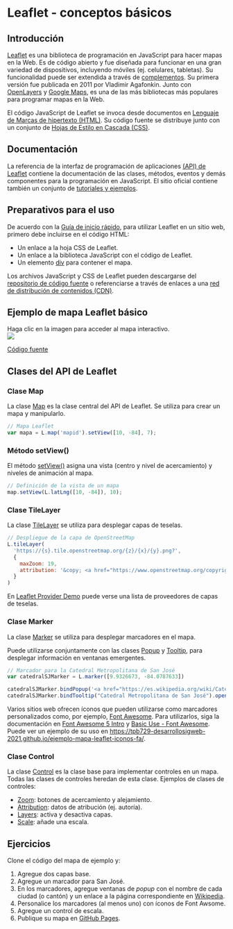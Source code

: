 # Leaflet - conceptos básicos  {#sec-pencom}

## Introducción
[Leaflet](https://leafletjs.com/) es una biblioteca de programación en JavaScript para hacer mapas en la Web. Es de código abierto y fue diseñada para funcionar en una gran variedad de dispositivos, incluyendo móviles (ej. celulares, tabletas). Su funcionalidad puede ser extendida a través de [complementos](https://leafletjs.com/plugins.html). Su primera versión fue publicada en 2011 por Vladimir Agafonkin. Junto con [OpenLayers](https://openlayers.org/) y [Google Maps](https://developers.google.com/maps/documentation), es una de las más bibliotecas más populares para programar mapas en la Web.

El código JavaScript de Leaflet se invoca desde documentos en [Lenguaje de Marcas de hipertexto (HTML)](https://html.spec.whatwg.org/). Su código fuente se distribuye junto con un conjunto de [Hojas de Estilo en Cascada (CSS)](https://www.w3.org/Style/CSS/#specs).

## Documentación
La referencia de la interfaz de programación de aplicaciones [(API) de Leaflet](https://leafletjs.com/reference-1.7.1.html) contiene la documentación de las clases, métodos, eventos y demás componentes para la programación en JavaScript. El sitio oficial contiene también un conjunto de [tutoriales y ejemplos](https://leafletjs.com/examples.html).

## Preparativos para el uso
De acuerdo con la [Guía de inicio rápido](https://leafletjs.com/examples/quick-start/), para utilizar Leaflet en un sitio web, primero debe incluirse en el código HTML:

- Un enlace a la hoja CSS de Leaflet.
- Un enlace a la biblioteca JavaScript con el código de Leaflet.
- Un elemento [div](https://developer.mozilla.org/es/docs/Web/HTML/Element/div) para contener el mapa.

Los archivos JavaScript y CSS de Leaflet pueden descargarse del [repositorio de código fuente](https://github.com/Leaflet/Leaflet) o referenciarse a través de enlaces a una [red de distribución de contenidos (CDN)](https://leafletjs.com/download.html).

## Ejemplo de mapa Leaflet básico
Haga clic en la imagen para acceder al mapa interactivo.  
[![](img/ejemplo-mapa-leaflet-basico.png)](https://pf0914-desarrollosigweb.github.io/2024-i-ejemplo-mapa-leaflet-basico/)

[Código fuente](https://github.com/pf0914-desarrollosigweb/2024-i-ejemplo-mapa-leaflet-basico)


## Clases del API de Leaflet
### Clase Map
La clase [Map](https://leafletjs.com/reference.html#map) es la clase central del API de Leaflet. Se utiliza para crear un mapa y manipularlo.

```javascript
// Mapa Leaflet
var mapa = L.map('mapid').setView([10, -84], 7);
```

### Método setView()
El método [setView()](https://leafletjs.com/reference.html#map-setview) asigna una vista (centro y nivel de acercamiento) y niveles de animación al mapa.

```javascript
// Definición de la vista de un mapa
map.setView(L.latLng([10, -84]), 10);	
```

### Clase TileLayer
La clase [TileLayer](https://leafletjs.com/reference.html#tilelayer) se utiliza para desplegar capas de teselas.

```javascript
// Despliegue de la capa de OpenStreetMap
L.tileLayer(
  'https://{s}.tile.openstreetmap.org/{z}/{x}/{y}.png?', 
  {
    maxZoom: 19,
    attribution: '&copy; <a href="https://www.openstreetmap.org/copyright">OpenStreetMap</a> contributors'
  }
)
```

En [Leaflet Provider Demo](https://leaflet-extras.github.io/leaflet-providers/preview/) puede verse una lista de proveedores de capas de teselas.

### Clase Marker
La clase [Marker](https://leafletjs.com/reference.html#marker) se utiliza para desplegar marcadores en el mapa.

Puede utilizarse conjuntamente con las clases [Popup](https://leafletjs.com/reference-1.7.1.html#popup) y [Tooltip](https://leafletjs.com/reference-1.7.1.html#tooltip), para desplegar información en ventanas emergentes.

```javascript
// Marcador para la Catedral Metropolitana de San José
var catedralSJMarker = L.marker([9.9326673, -84.0787633])

catedralSJMarker.bindPopup('<a href="https://es.wikipedia.org/wiki/Catedral_metropolitana_de_San_Jos%C3%A9">Catedral Metropolitana de San José</a>.<br>Catedral de estilo clásico y barroco. Templo principal de la arquidiócesis católica de San José.<br>Construída entre 1825 y 1827 y reconstruída en 1878.').openPopup();
catedralSJMarker.bindTooltip("Catedral Metropolitana de San José").openTooltip();
```

Varios sitios web ofrecen íconos que pueden utilizarse como marcadores personalizados como, por ejemplo, [Font Awesome](https://fontawesome.com/). Para utilizarlos, siga la documentación en [Font Awesome 5 Intro](https://www.w3schools.com/icons/fontawesome5_intro.asp) y [Basic Use - Font Awesome](https://fontawesome.com/how-to-use/on-the-web/referencing-icons/basic-use). Puede ver un ejemplo de su uso en [https://tpb729-desarrollosigweb-2021.github.io/ejemplo-mapa-leaflet-iconos-fa/](https://tpb729-desarrollosigweb-2021.github.io/ejemplo-mapa-leaflet-iconos-fa/).

### Clase Control
La clase [Control](https://leafletjs.com/reference.html#control) es la clase base para implementar controles en un mapa. Todas las clases de controles heredan de esta clase. Ejemplos de clases de controles: 

* [Zoom](https://leafletjs.com/reference.html#control-zoom): botones de acercamiento y alejamiento.
* [Attribution](https://leafletjs.com/reference.html#control-attribution): datos de atribución (ej. autoría).
* [Layers](https://leafletjs.com/reference.html#control-layers): activa y desactiva capas.
* [Scale](https://leafletjs.com/reference.html#control-scale): añade una escala.

## Ejercicios
Clone el código del mapa de ejemplo y:

1. Agregue dos capas base.
2. Agregue un marcador para San José.
3. En los marcadores, agregue ventanas de *popup* con el nombre de cada ciudad (o cantón) y un enlace a la página correspondiente en [Wikipedia](https://es.wikipedia.org/).
4. Personalice los marcadores (al menos uno) con íconos de Font Awsome.
5. Agregue un control de escala.
6. Publique su mapa en [GitHub Pages](https://pages.github.com/).

